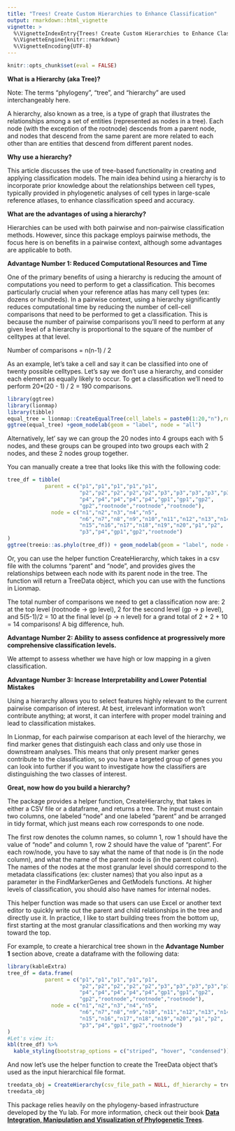 ```yaml
---
title: "Trees! Create Custom Hierarchies to Enhance Classification"
output: rmarkdown::html_vignette
vignette: >
  %\VignetteIndexEntry{Trees! Create Custom Hierarchies to Enhance Classification}
  %\VignetteEngine{knitr::rmarkdown}
  %\VignetteEncoding{UTF-8}
---
```


```r
knitr::opts_chunk$set(eval = FALSE)
```

**What is a Hierarchy (aka Tree)?**

Note: The terms "phylogeny", "tree", and "hierarchy" are used interchangeably here.

A hierarchy, also known as a tree, is a type of graph that illustrates the relationships among a set of entities (represented as nodes in a tree). Each node (with the exception of the rootnode) descends from a parent node, and nodes that descend from the same parent are more related to each other than are entities that descend from different parent nodes.

**Why use a hierarchy?**

This article discusses the use of tree-based functionality in creating and applying classification models. The main idea behind using a hierarchy is to incorporate prior knowledge about the relationships between cell types, typically provided in phylogenetic analyses of cell types in large-scale reference atlases, to enhance classification speed and accuracy.

**What are the advantages of using a hierarchy?**

Hierarchies can be used with both pairwise and non-pairwise classification methods. However, since this package employs pairwise methods, the focus here is on benefits in a pairwise context, although some advantages are applicable to both.

**Advantage Number 1: Reduced Computational Resources and Time**

One of the primary benefits of using a hierarchy is reducing the amount of computations you need to perform to get a classification. This becomes particularly crucial when your reference atlas has many cell types (ex: dozens or hundreds). In a pairwise context, using a hierarchy significantly reduces computational time by reducing the number of cell-cell comparisons that need to be performed to get a classification. This is because the number of pairwise comparisons you'll need to perform at any given level of a hierarchy is proportional to the square of the number of celltypes at that level.

Number of comparisons = n(n-1) / 2

As an example, let's take a cell and say it can be classified into one of twenty possible celltypes. Let's say we don't use a hierarchy, and consider each element as equally likely to occur. To get a classification we'll need to perform 20\*(20 - 1) / 2 = 190 comparisons.

```r
library(ggtree)
library(lionmap)
library(tibble)
equal_tree = lionmap::CreateEqualTree(cell_labels = paste0(1:20,"n"),rootnode_name = "Root")
ggtree(equal_tree) +geom_nodelab(geom = "label", node = "all") 

```

Alternatively, let' say we can group the 20 nodes into 4 groups each with 5 nodes, and these groups can be grouped into two groups each with 2 nodes, and these 2 nodes group together.

You can manually create a tree that looks like this with the following code:

```r
tree_df = tibble(
            parent = c("p1","p1","p1","p1","p1",
                       "p2","p2","p2","p2","p2","p3","p3","p3","p3","p3",
                       "p4","p4","p4","p4","p4","gp1","gp1","gp2",
                       "gp2","rootnode","rootnode","rootnode"),
              node = c("n1","n2","n3","n4","n5",
                       "n6","n7","n8","n9","n10","n11","n12","n13","n14",
                       "n15","n16","n17","n18","n19","n20","p1","p2",
                       "p3","p4","gp1","gp2","rootnode")
)
ggtree(treeio::as.phylo(tree_df)) + geom_nodelab(geom = "label", node = "all") 
```

Or, you can use the helper function CreateHierarchy, which takes in a csv file with the columns "parent" and "node", and provides gives the relationships between each node with its parent node in the tree. The function will return a TreeData object, which you can use with the functions in Lionmap.

The total number of comparisons we need to get a classification now are: 2 at the top level (rootnode -\> gp level), 2 for the second level (gp -\> p level), and 5(5-1)/2 = 10 at the final level (p -\> n level) for a grand total of 2 + 2 + 10 = 14 comparisons! A big difference, huh.

**Advantage Number 2: Ability to assess confidence at progressively more comprehensive classification levels.**

We attempt to assess whether we have high or low mapping in a given classification.

**Advantage Number 3: Increase Interpretability and Lower Potential Mistakes**

Using a hierarchy allows you to select features highly relevant to the current pairwise comparison of interest. At best, irrelevant information won't contribute anything; at worst, it can interfere with proper model training and lead to classification mistakes.

In Lionmap, for each pairwise comparison at each level of the hierarchy, we find marker genes that distinguish each class and only use those in downstream analyses. This means that only present marker genes contribute to the classification, so you have a targeted group of genes you can look into further if you want to investigate how the classifiers are distinguishing the two classes of interest.

**Great, now how do you build a hierarchy?**

The package provides a helper function, CreateHierarchy, that takes in either a CSV file or a dataframe, and returns a tree. The input must contain two columns, one labeled "node" and one labeled "parent" and be arranged in tidy format, which just means each row corresponds to one node.

The first row denotes the column names, so column 1, row 1 should have the value of "node" and column 1, row 2 should have the value of "parent". For each row/node, you have to say what the name of that node is (in the node column), and what the name of the parent node is (in the parent column). The names of the nodes at the most granular level should correspond to the metadata classifications (ex: cluster names) that you also input as a parameter in the FindMarkerGenes and GetModels functions. At higher levels of classification, you should also have names for internal nodes.

This helper function was made so that users can use Excel or another text editor to quickly write out the parent and child relationships in the tree and directly use it. In practice, I like to start building trees from the bottom up, first starting at the most granular classifications and then working my way toward the top.

For example, to create a hierarchical tree shown in the **Advantage Number 1** section above, create a dataframe with the following data:

```r
library(kableExtra)
tree_df = data.frame(
            parent = c("p1","p1","p1","p1","p1",
                       "p2","p2","p2","p2","p2","p3","p3","p3","p3","p3",
                       "p4","p4","p4","p4","p4","gp1","gp1","gp2",
                       "gp2","rootnode","rootnode","rootnode"),
              node = c("n1","n2","n3","n4","n5",
                       "n6","n7","n8","n9","n10","n11","n12","n13","n14",
                       "n15","n16","n17","n18","n19","n20","p1","p2",
                       "p3","p4","gp1","gp2","rootnode")
)
#Let's view it:
kbl(tree_df) %>%
  kable_styling(bootstrap_options = c("striped", "hover", "condensed"))
```

And now let's use the helper function to create the TreeData object that's used as the input hierarchical file format.

```r
treedata_obj = CreateHierarchy(csv_file_path = NULL, df_hierarchy = tree_df)
treedata_obj
```

This package relies heavily on the phylogeny-based infrastructure developed by the Yu lab. For more information, check out their book [**Data Integration, Manipulation and Visualization of Phylogenetic Trees**](https://yulab-smu.top/treedata-book/index.html).
